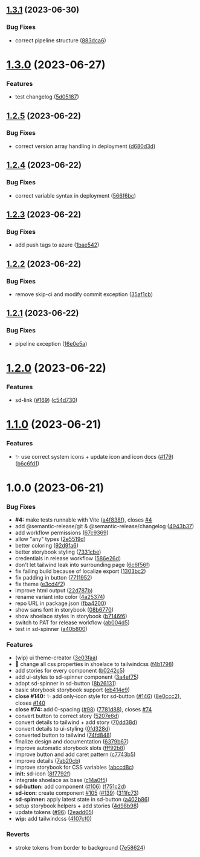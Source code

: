 ## [1.3.1](https://github.com/solid-design-system/solid/compare/v1.3.0...v1.3.1) (2023-06-30)


### Bug Fixes

* correct pipeline structure ([883dca6](https://github.com/solid-design-system/solid/commit/883dca61d34df74c9a267c5be8704b98a7ed7dc7))

# [1.3.0](https://github.com/solid-design-system/solid/compare/v1.2.5...v1.3.0) (2023-06-27)


### Features

* test changelog ([5d05187](https://github.com/solid-design-system/solid/commit/5d051873bd87def23c44e82abcbbafb170c039d1))

## [1.2.5](https://github.com/solid-design-system/solid/compare/v1.2.4...v1.2.5) (2023-06-22)

### Bug Fixes

- correct version array handling in deployment ([d680d3d](https://github.com/solid-design-system/solid/commit/d680d3d6484d1ff61c68c8afa2567c7d7b358fdf))

## [1.2.4](https://github.com/solid-design-system/solid/compare/v1.2.3...v1.2.4) (2023-06-22)

### Bug Fixes

- correct variable syntax in deployment ([566f6bc](https://github.com/solid-design-system/solid/commit/566f6bc36b350fa557732b6c81eac908de9980e1))

## [1.2.3](https://github.com/solid-design-system/solid/compare/v1.2.2...v1.2.3) (2023-06-22)

### Bug Fixes

- add push tags to azure ([1bae542](https://github.com/solid-design-system/solid/commit/1bae542d3a0ba39e1fb058f27230a4b125d98a93))

## [1.2.2](https://github.com/solid-design-system/solid/compare/v1.2.1...v1.2.2) (2023-06-22)

### Bug Fixes

- remove skip-ci and modify commit exception ([35af1cb](https://github.com/solid-design-system/solid/commit/35af1cba2de3725805f83433bd7e7bb696c49456))

## [1.2.1](https://github.com/solid-design-system/solid/compare/v1.2.0...v1.2.1) (2023-06-22)

### Bug Fixes

- pipeline exception ([16e0e5a](https://github.com/solid-design-system/solid/commit/16e0e5a0868b24013700261d770959dd06e43886))

# [1.2.0](https://github.com/solid-design-system/solid/compare/v1.1.0...v1.2.0) (2023-06-22)

### Features

- sd-link ([#169](https://github.com/solid-design-system/solid/issues/169)) ([c54d730](https://github.com/solid-design-system/solid/commit/c54d73079152c123dc36fedc1fc1a5f86a4e6dde))

# [1.1.0](https://github.com/solid-design-system/solid/compare/v1.0.0...v1.1.0) (2023-06-21)

### Features

- ✨ use correct system icons + update icon and icon docs ([#179](https://github.com/solid-design-system/solid/issues/179)) ([b6c6fd1](https://github.com/solid-design-system/solid/commit/b6c6fd1881dd0b3bf8edda86b987b03610e951f5))

# 1.0.0 (2023-06-21)

### Bug Fixes

- **#4:** make tests runnable with Vite ([a4f838f](https://github.com/solid-design-system/solid/commit/a4f838fb88e93bd355e3e942ff22ac54a5fa925f)), closes [#4](https://github.com/solid-design-system/solid/issues/4)
- add @semantic-release/git & @semantic-release/changelog ([4943b37](https://github.com/solid-design-system/solid/commit/4943b37840a43b347a63ce455e91be23d36287d0))
- add workflow permissions ([67c9369](https://github.com/solid-design-system/solid/commit/67c93691daa436a274ef8326838b3128e5f93def))
- allow "any" types ([2e5519d](https://github.com/solid-design-system/solid/commit/2e5519d151d46f2a0a39269290f0446d36612cba))
- better coloring ([92d9fa6](https://github.com/solid-design-system/solid/commit/92d9fa6506910e8ed5bfdb5b69f40fa7daf1142f))
- better storybook styling ([7331cbe](https://github.com/solid-design-system/solid/commit/7331cbe1de70ee3bde53b1d25c485f135c5d18fb))
- credentials in release workflow ([586e26d](https://github.com/solid-design-system/solid/commit/586e26dc91b294eba1a4cddfb433d52043503061))
- don't let tailwind leak into surrounding page ([6c6f56f](https://github.com/solid-design-system/solid/commit/6c6f56f44fef1f38b8ba0cf8411b28a1b9e9fb70))
- fix failing build because of localize export ([1303bc2](https://github.com/solid-design-system/solid/commit/1303bc22c5c7e8ab01f3492609401f21aad78f0a))
- fix padding in button ([7711952](https://github.com/solid-design-system/solid/commit/771195277861a407db9ee821cbc5644493a8b7ce))
- fix theme ([e3cd4f2](https://github.com/solid-design-system/solid/commit/e3cd4f2cc2febe6c99c33fd713f5857adbf54eba))
- improve html output ([22d787b](https://github.com/solid-design-system/solid/commit/22d787ba2a9836c1bad4ee218fae4cac8640f28e))
- rename variant into color ([4a25374](https://github.com/solid-design-system/solid/commit/4a253746e25d8d8218164b1f3deb8380a0511ff6))
- repo URL in package.json ([fba4200](https://github.com/solid-design-system/solid/commit/fba4200f8c8ca70790ef4f161d4c610419bc6b73))
- show sans font in storybook ([08b6770](https://github.com/solid-design-system/solid/commit/08b677098849831b6e646a55d2012d58d3d166a7))
- show shoelace styles in storybook ([b7146f6](https://github.com/solid-design-system/solid/commit/b7146f6ea4e806f84cff9d208fcef9188aa8994c))
- switch to PAT for release workflow ([ab004d5](https://github.com/solid-design-system/solid/commit/ab004d55b139c653bf868bcd0d1b8ed494316134))
- test in sd-spinner ([a40b800](https://github.com/solid-design-system/solid/commit/a40b8002db12ab4e053daf76aa09415949acf814))

### Features

- (wip) ui theme-creator ([3e03faa](https://github.com/solid-design-system/solid/commit/3e03faa79f9583f197e4efa1e8016d2106ecb5be))
- 🎸 change all css properties in shoelace to tailwindcss ([f4b1798](https://github.com/solid-design-system/solid/commit/f4b17984035ac9e900af2ff22c9af72313c87b77))
- add stories for every component ([b0242c5](https://github.com/solid-design-system/solid/commit/b0242c5e4a54a91540505d4a43ca237d491349cd))
- add ui-styles to sd-spinner component ([3a4ef75](https://github.com/solid-design-system/solid/commit/3a4ef75da4d23d25103791c9c399d716aef6ad1b))
- adopt sd-spinner in sd-button ([8b26131](https://github.com/solid-design-system/solid/commit/8b2613101cb1b862777487dd12f72fc76947ffb5))
- basic storybook storybook support ([eb414e9](https://github.com/solid-design-system/solid/commit/eb414e9c3990627a451d6fe973f7a23ebcb2223c))
- **close #140:** ✨ add only-icon style for sd-button ([#146](https://github.com/solid-design-system/solid/issues/146)) ([8e0ccc2](https://github.com/solid-design-system/solid/commit/8e0ccc2fe699ebb6de799c752c527740f7f0871a)), closes [#140](https://github.com/solid-design-system/solid/issues/140)
- **close #74:** add 0-spacing ([#98](https://github.com/solid-design-system/solid/issues/98)) ([7781d88](https://github.com/solid-design-system/solid/commit/7781d885317b4be82269f974dc5b351b593cd05c)), closes [#74](https://github.com/solid-design-system/solid/issues/74)
- convert button to correct story ([5207e6d](https://github.com/solid-design-system/solid/commit/5207e6d925a9068020faee9f09c06f38a9774cc5))
- convert details to tailwind + add story ([70dd38d](https://github.com/solid-design-system/solid/commit/70dd38dd35a541938f51a98b94ccdd6b939c8bfc))
- convert details to ui-styling ([0fd328d](https://github.com/solid-design-system/solid/commit/0fd328de406bbd2a4fbbd3e5fe271657e65efca4))
- converted button to tailwind ([74fd848](https://github.com/solid-design-system/solid/commit/74fd848baa92977e0a779c576bdcc937dab5b522))
- finalize design and documentation ([6379b67](https://github.com/solid-design-system/solid/commit/6379b67def73ee7146a6b987ccc1bb33f7d51421))
- improve automatic storybook slots ([fff92b8](https://github.com/solid-design-system/solid/commit/fff92b8cae2a26c546262abfdd7e60d7a6ff85fb))
- improve button and add caret pattern ([c7743b5](https://github.com/solid-design-system/solid/commit/c7743b57d99be0b27ae1d1e4b0c42de0113262fa))
- improve details ([7ab20cb](https://github.com/solid-design-system/solid/commit/7ab20cbca6507802653f0b266663e6fb16716118))
- improve storybook for CSS variables ([abccd8c](https://github.com/solid-design-system/solid/commit/abccd8cd19755c7c0ae71aea3ce5f08c09debd34))
- **init:** sd-icon ([8f7792f](https://github.com/solid-design-system/solid/commit/8f7792f8cf8fc531e051efee19ad38efe90077b1))
- integrate shoelace as base ([c14a0f5](https://github.com/solid-design-system/solid/commit/c14a0f5888e482a0201a696d6f67cbfbfc655253))
- **sd-button:** add component ([#106](https://github.com/solid-design-system/solid/issues/106)) ([f751c2d](https://github.com/solid-design-system/solid/commit/f751c2d0f4e3328396e1d8d74b0718fcdc407cdb))
- **sd-icon:** create component [#105](https://github.com/solid-design-system/solid/issues/105) ([#139](https://github.com/solid-design-system/solid/issues/139)) ([311fc73](https://github.com/solid-design-system/solid/commit/311fc7347d218eeefbf0b0186998cedb8ee6f74d))
- **sd-spinner:** apply latest state in sd-button ([a402b86](https://github.com/solid-design-system/solid/commit/a402b863e69bbe758b8a86a6d1b99afdc71d32cd))
- setup storybook helpers + add stories ([4d98b98](https://github.com/solid-design-system/solid/commit/4d98b9889e119aa7330d187d99c0508d4ccc9717))
- update tokens ([#96](https://github.com/solid-design-system/solid/issues/96)) ([2eadd05](https://github.com/solid-design-system/solid/commit/2eadd05a73d9e7dd8047569192334be4490ee482))
- **wip:** add tailwindcss ([4107cf0](https://github.com/solid-design-system/solid/commit/4107cf08d5daf38a82c68626f9687b3f82f3718c))

### Reverts

- stroke tokens from border to background ([7e58624](https://github.com/solid-design-system/solid/commit/7e58624fa11c189554e4b2ca1ff40010023934ea))
